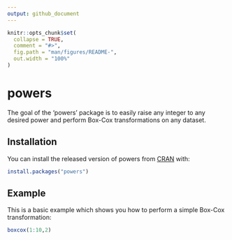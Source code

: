 ```yaml
---
output: github_document
---
```


<!-- README.md is generated from README.Rmd. Please edit that file -->

```r
knitr::opts_chunk$set(
  collapse = TRUE,
  comment = "#>",
  fig.path = "man/figures/README-",
  out.width = "100%"
)
```
# powers

The goal of the 'powers' package is to easily raise any integer to any desired power and perform Box-Cox transformations on any dataset.

## Installation

You can install the released version of powers from [CRAN](https://CRAN.R-project.org) with:

``` r
install.packages("powers")
```

## Example

This is a basic example which shows you how to perform a simple Box-Cox transformation:

```r
boxcox(1:10,2)
```

